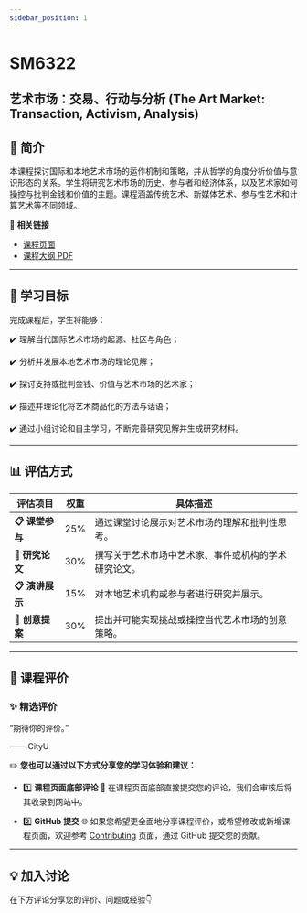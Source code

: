 ```yaml
---
sidebar_position: 1
---
```


# SM6322
## 艺术市场：交易、行动与分析 (The Art Market: Transaction, Activism, Analysis)

## **📘 简介**
本课程探讨国际和本地艺术市场的运作机制和策略，并从哲学的角度分析价值与意识形态的关系。学生将研究艺术市场的历史、参与者和经济体系，以及艺术家如何操控与批判金钱和价值的主题。课程涵盖传统艺术、新媒体艺术、参与性艺术和计算艺术等不同领域。

🔗 **相关链接**
- [课程页面](https://www.cityu.edu.hk/catalogue/pg/202425/course/SM6322.htm)
- [课程大纲 PDF](https://www.cityu.edu.hk/catalogue/pg/202425/course/SM6322.pdf)

---

## **🎯 学习目标**

完成课程后，学生将能够：

✔️ 理解当代国际艺术市场的起源、社区与角色；

✔️ 分析并发展本地艺术市场的理论见解；

✔️ 探讨支持或批判金钱、价值与艺术市场的艺术家；

✔️ 描述并理论化将艺术商品化的方法与话语；

✔️ 通过小组讨论和自主学习，不断完善研究见解并生成研究材料。

---

## **📊 评估方式**

| **评估项目**          | **权重** | **具体描述**                                                                                       |
|----------------------|---------|---------------------------------------------------------------------------------------------------|
| **📋 课堂参与**       | 25%      | 通过课堂讨论展示对艺术市场的理解和批判性思考。                                                        |
| **📂 研究论文**       | 30%      | 撰写关于艺术市场中艺术家、事件或机构的学术研究论文。                                                    |
| **📋 演讲展示**       | 15%      | 对本地艺术机构或参与者进行研究并展示。                                                                |
| **📂 创意提案**       | 30%      | 提出并可能实现挑战或操控当代艺术市场的创意策略。                                                        |

---

## **💬 课程评价**

### ✨ **精选评价**
<div className={commentStyles.commentBox}>
    <p className={commentStyles.commentText}>
        “期待你的评价。”
    </p>
    <p className={commentStyles.commentAuthor}>—— CityU</p>
</div>

✏️ **您也可以通过以下方式分享您的学习体验和建议：**

- 1️⃣ **课程页面底部评论**
💬 在课程页面底部直接提交您的评论，我们会审核后将其收录到网站中。

- 2️⃣ **GitHub 提交**
🌐 如果您希望更全面地分享课程评价，或希望修改或新增课程页面，欢迎参考 [Contributing](https://penjc.github.io/CityU/contributing) 页面，通过 GitHub 提交您的贡献。

---

## **💡 加入讨论**

在下方评论分享您的评价、问题或经验👇
<Utterances />